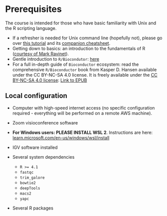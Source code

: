 # Prerequisites {-}

The course is intended for those who have basic familiarity with Unix and 
the R scripting language.

* If a refresher is needed for Unix command line (hopefully not), please go over [this tutorial](https://ryanstutorials.net/linuxtutorial/) and its [companion cheatsheet](https://ryanstutorials.net/linuxtutorial/cheatsheet.php).
* Getting down to basics: an introduction to the fundamentals of R ([courtesy of Mark Ravinet](markravinet.github.io/Introduction.html)).
* Gentle introduction to `R/Biocondutor`: [here](https://bioconductor.github.io/BiocWorkshops/introduction-to-bioconductor-annotation-resources.html)
* For a full in-depth guide of `Bioconductor` ecosystem: read the comprehensive `R/Bioconductor` book from Kasper D. Hansen available under the CC BY-NC-SA 4.0 license. It is freely available under the [CC BY-NC-SA 4.0 license](https://creativecommons.org/licenses/by-nc-sa/4.0/deed.en_US): [Link to EPUB](https://leanpub.com/bioconductor)

## Local configuration 

* Computer with high-speed internet access (no specific configuration required - everything will be performed on a remote AWS machine). 
* Zoom visioconference software

* **For Windows users: PLEASE INSTALL WSL 2**. Instructions are here: [learn.microsoft.com/en-us/windows/wsl/install](https://learn.microsoft.com/en-us/windows/wsl/install)

<!-- ::: {.callout-important icon='true'}
## Docker image
If trainees are familiar with `docker` and prefer using a pre-compiled image, see here. 
::: -->

* IGV software installed 

* Several system dependencies

    - `R >= 4.1`
    - `fastqc` 
    - `trim_galore` 
    - `bowtie2` 
    - `deepTools` 
    - `macs2` 
    - `yapc` 

* Several R packages

